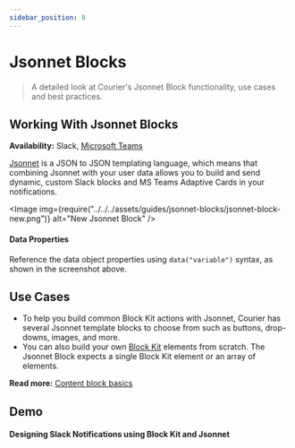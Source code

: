 ```yaml
---
sidebar_position: 8
---
```



# Jsonnet Blocks

> A detailed look at Courier's Jsonnet Block functionality, use cases and best practices.

## Working With Jsonnet Blocks

**Availability:** Slack, [Microsoft Teams](../../../platform/channels/direct-message/microsoft-teams.mdx)

[Jsonnet](https://learnxinyminutes.com/docs/jsonnet/) is a JSON to JSON templating language, which means that combining Jsonnet with your user data allows you to build and send dynamic, custom Slack blocks and MS Teams Adaptive Cards in your notifications.

<Image
  img={require("../../../assets/guides/jsonnet-blocks/jsonnet-block-new.png")}
  alt="New Jsonnet Block"
/>

#### Data Properties

Reference the data object properties using `data("variable")` syntax, as shown in the screenshot above.

## Use Cases

- To help you build common Block Kit actions with Jsonnet, Courier has several Jsonnet template blocks to choose from such as buttons, drop-downs, images, and more.
- You can also build your own [Block Kit](https://api.slack.com/block-kit) elements from scratch. The Jsonnet Block expects a single Block Kit element or an array of elements.

**Read more:** [Content block basics](content-block-basics.mdx)

## Demo
#### Designing Slack Notifications using Block Kit and Jsonnet

<YoutubeEmbed videoId="KPM4lx2Yq3U" />
